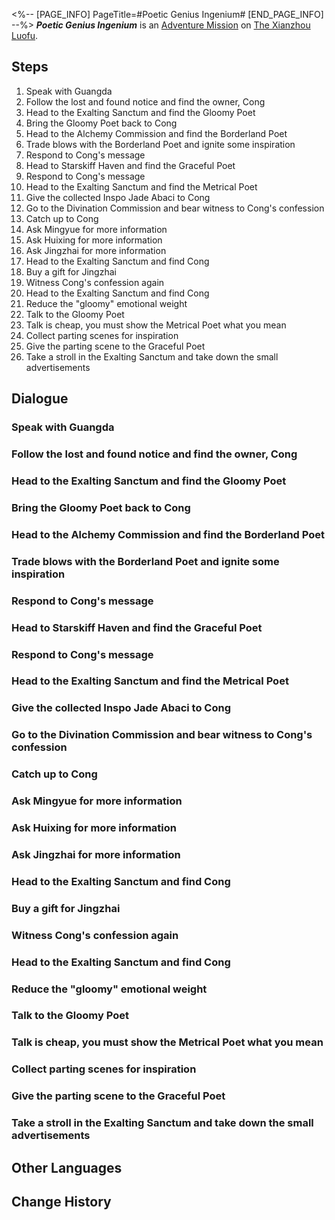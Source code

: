 <%-- [PAGE_INFO]
PageTitle=#Poetic Genius Ingenium#
[END_PAGE_INFO] --%>
{{Stub|Dialogue.}}
{{Mission Infobox
|id            = 2020901
|title         = 
|image         = <!--Mission Poetic Genius Ingenium.png-->
|type          = Adventure
|event_name    = 
|chapter       = 
|requirements  = [[Trailblaze Mission]] ''[[A Dragon Gallant, Its Ocean Distant]]'' completed
|summary       = Once again, Cong gets rejected by Jingzhai, in the most definitive and reasonable manner.<br />The changes immortality brings will take time to manifest.
|characters    = Baroumbrella; Borderland Poet; Cong; Daughter; Father; Friend; Girl; Gloomy Poet; Graceful Poet; Guangda; Huixing; Jingzhai; Man; Metrical Poet; Mingyue; Mother; Poet; Qingyue; Ruoyue; Salesby; Son; Strange Girl; Trailblazer; Yujin
|startLocation = [[The Xianzhou Luofu]] - [[Exalting Sanctum]]
|world         = The Xianzhou Luofu
|area          = Exalting Sanctum
|prev          = 
|next          = 
|exp           = 300
|credits       = 80000
|stellarJade   = 40
|other         = {{Card List|Traveler's Guide*8; Refined Aether*3; Lost Crystal*6; Strale*25}}
}}
'''''Poetic Genius Ingenium''''' is an [[Adventure Mission]] on [[The Xianzhou Luofu]].

==Steps==
# Speak with Guangda
# Follow the lost and found notice and find the owner, Cong
# Head to the Exalting Sanctum and find the Gloomy Poet
# Bring the Gloomy Poet back to Cong
# Head to the Alchemy Commission and find the Borderland Poet
# Trade blows with the Borderland Poet and ignite some inspiration
# Respond to Cong's message
# Head to Starskiff Haven and find the Graceful Poet
# Respond to Cong's message
# Head to the Exalting Sanctum and find the Metrical Poet
# Give the collected Inspo Jade Abaci to Cong
# Go to the Divination Commission and bear witness to Cong's confession
# Catch up to Cong
# Ask Mingyue for more information
# Ask Huixing for more information
# Ask Jingzhai for more information
# Head to the Exalting Sanctum and find Cong
# Buy a gift for Jingzhai
# Witness Cong's confession again
# Head to the Exalting Sanctum and find Cong
# Reduce the "gloomy" emotional weight
# Talk to the Gloomy Poet
# Talk is cheap, you must show the Metrical Poet what you mean
# Collect parting scenes for inspiration
# Give the parting scene to the Graceful Poet
# Take a stroll in the Exalting Sanctum and take down the small advertisements

<!--
==Gameplay Notes==

--><!--
==Trial Character==

-->
==Dialogue==
{{Stub Dialogue}}
===Speak with Guangda===
{{Mission Description|type=adventure|location=Exalting Sanctum|The duties of the Realm-Keeping Commission's orderlies are like bricks, to be moved wherever they are needed. The work of Guangda is not an easy one, and now he is worrying in front of the Realm-Keeping Commission chancery...<br />Out of goodwill, you can ask him if he needs help, but whether you will help is a different matter...}}
{{Dialogue Start}}
:{{tx}}
{{Dialogue End}}

===Follow the lost and found notice and find the owner, Cong===
{{Mission Description|type=adventure|location=Exalting Sanctum|update|According to the lost-and-found notice, the owner is "Cong, craftsman of the Artisanship Commission." Maybe you should ask him what happened.<br />The words "Big Reward" is written on the lost-and-found notice. For one who is brimming with the spirit of exploration such as yourself, you have to see what this big reward is, right?<br />Of course, the most important thing is that you have a willing heart to help others.}}
{{Dialogue Start}}
:{{tx}}
{{Dialogue End}}

===Head to the Exalting Sanctum and find the Gloomy Poet===
{{Mission Description|type=adventure|location=Exalting Sanctum|update|The recovery of a Gloomy Poet sounds like a literary anecdote. Regrettably, what you are looking for is, in fact, a Baroumbrella ingenium.<br />According to Cong, he created different types of "Poetic Genius Ingenia" to write the most moving poem in the world. This is what they call "being your own miracle maker," right?<br />However, is there really such a thing as the most touching poem in the world?}}
{{Dialogue Start}}
:{{tx}}
{{Dialogue End}}

===Bring the Gloomy Poet back to Cong===
{{Mission Description|type=adventure|location=Exalting Sanctum|update|You went to great lengths to reduce the emotional weight of the Gloomy Poet. Next up is bringing it back to Cong.<br />You've heard about the millions of people who suffer from depression. If only they were like Baroumbrellas, just needing a little adjustment of their emotional weights.<br />At least you understand now that emotions are sometimes beyond your control.}}
{{Dialogue Start}}
:{{tx}}
{{Dialogue End}}

===Head to the Alchemy Commission and find the Borderland Poet===
{{Mission Description|type=adventure|location=Exalting Sanctum|update|According to the position of the Gloomy Poet, the Borderland Poet should currently be in the Alchemy Commission. Go and recover its Inspo Jade Abacus.<br />Cong said that he created different poets to write love poems, so does the Borderland Poet really write "love poems"?<br />Perhaps it's a love poem written to the Cloud Knights.}}
{{Dialogue Start}}
:{{tx}}
{{Dialogue End}}

===Trade blows with the Borderland Poet and ignite some inspiration===
{{Mission Description|type=adventure|location=Exalting Sanctum|update|The Borderland Poet said, "Draw the inspiration of poetry from the burning passion of combat!"<br />You understand the moment you see the Borderland Poet. Sooner or later, you must give it a thrashing.<br />The time is now.}}
{{Dialogue Start}}
:{{tx}}
{{Dialogue End}}

===Respond to Cong's message===
{{Mission Description|type=adventure|location=Alchemy Commission|update|Cong sent a message. Hurry up and check it out. It may be the position of the next poet.<br />Perhaps he's still bugging you about the progress? Are there still those who doubt your capabilities?}}
{{Dialogue Start}}
:{{tx}}
{{Dialogue End}}

===Head to Starskiff Haven and find the Graceful Poet===
{{Mission Description|type=adventure|location=<!--to be added-->|update|According to the Gloomy Poet's location, the Graceful Poet is currently in Starskiff Haven. Go and recover its Inspo Jade Abacus.<br />The Borderland Poet had a career guarding the frontier, so the Graceful Poets won't just randomly take action, right?<br />I don't think anyone can really understand this kind of thing.}}
{{Dialogue Start}}
:{{tx}}
{{Dialogue End}}

===Respond to Cong's message===
{{Mission Description|type=adventure|location=<!--to be added-->|update|Cong sent a message. Hurry up and check it out. It may be the position of the next poet.<br />Perhaps he's still bugging you about the progress? Are there still those who doubt your capabilities?}}
{{Dialogue Start}}
:{{tx}}
{{Dialogue End}}

===Head to the Exalting Sanctum and find the Metrical Poet===
{{Mission Description|type=adventure|location=Central Starskiff Haven|update|According to Cong's clues, the Metrical Poet is currently in the Exalting Sanctum's Spare Time Book Shop. Go and recover its Inspo Jade Abacus.<br />As it turns out, Cong doesn't distinguish the ingenia according to the styles of poetry. Rather, it's just whatever first comes to his mind.<br />It doesn't matter, you'll get the job done.}}
{{Dialogue Start}}
:{{tx}}
{{Dialogue End}}

===Give the collected Inspo Jade Abaci to Cong===
{{Mission Description|type=adventure|location=<!--to be added-->|update|Give Cong the collected Inspo Jade Abaci so that he can create the best "Poetic Genius Ingenium" through "big data training."<br />Thinking about how much effort Cong has gone through just to write a respectable love poem, you can't help but feel a little exhausted.<br />Is this what it's like being a Xianzhou youth with too much free time?}}
{{Dialogue Start}}
:{{tx}}
{{Dialogue End}}

===Go to the Divination Commission and bear witness to Cong's confession===
{{Mission Description|type=adventure|location=Central Starskiff Haven|update|Cong hopes that you can witness his successful confession to Jingzhai.<br />But first, he has to succeed. You have a hunch that Cong is approaching this a little too simplistically.<br />To be honest, if just a poem is enough for a successful confession, then all the rules of this world will certainly fall apart.}}
{{Dialogue Start}}
:{{tx}}
{{Dialogue End}}

===Catch up to Cong===
{{Mission Description|type=adventure|location=Central Starskiff Haven|update|Cong fled, unsurprisingly. Anyway, let's catch up first.<br />Cong never really had any self-confidence. Perhaps he knew before he opened his mouth. Let's comfort him and let this blow over.<br />That aside, you haven't even received your "Big Reward" yet.}}
{{Dialogue Start}}
:{{tx}}
{{Dialogue End}}

===Ask Mingyue for more information===
{{Mission Description|type=adventure|location=Central Starskiff Haven|update|As you feared, Cong never got to know Jingzhai serious and didn't even know what she really liked. You have no choice but to go ask around.<br />Of course, you found Jingzhai's refusal to be a little suspicious. Maybe you'll find some new clues if you ask carefully.<br />Doesn't that poet, Guyu, stir concern in anyone?}}
{{Dialogue Start}}
:{{tx}}
{{Dialogue End}}

===Ask Huixing for more information===
{{Dialogue Start}}
:{{tx}}
{{Dialogue End}}

===Ask Jingzhai for more information===
{{Dialogue Start}}
:{{tx}}
{{Dialogue End}}

===Head to the Exalting Sanctum and find Cong===
{{Mission Description|type=adventure|location=Exalting Sanctum|update|Cong returned to the Exalting Sanctum, but he hasn't recovered from the failure of the confession. Go and tell Cong what you've learned.<br />You learned that most of the Vidyadhara in Xianzhou are indifferent and not good at forming attachments with others. But at the end of the day, that's just a stereotype.<br />Cong, just give it your all!}}
{{Dialogue Start}}
:{{tx}}
{{Dialogue End}}

===Buy a gift for Jingzhai===
{{Mission Description|type=adventure|location=Divination Commission|update|Cong decided to confess once again, this time with a carefully prepared gift and a sincere heart. Anyway, set off now to buy the gift.<br />After listening to your analysis, Cong immediately regained his spirits. Cong is really a simple young man. <br />If so, does Jingzhai really know?}}
{{Dialogue Start}}
:{{tx}}
{{Dialogue End}}

===Witness Cong's confession again===
{{Mission Description|type=adventure|location=Divination Commission|update|Cong wants to confess his love again shortly. He knows that he was Jingzhai's lover in his previous life, and this gives him added confidence. Go and witness it again, this should be the last time.<br />Logically speaking, this occasion does not require your presence at all. But, who knows how and where things will pan out?<br />You should see it through to the end.}}
{{Dialogue Start}}
:{{tx}}
{{Dialogue End}}

===Head to the Exalting Sanctum and find Cong===
{{Mission Description|type=adventure|location=Divination Commission|update|Cong has withdrawn into himself again. You know what he's been through and feel sorry for him. Go check on him. Hopefully his spirits will lighten up.<br />Besides, you haven't gotten that "Big Reward" you've been thinking about all this time.<br />It's not necessarily a bad thing to experience something like this at least once.}}
{{Dialogue Start}}
:{{tx}}
{{Dialogue End}}

===Reduce the "gloomy" emotional weight===
{{Mission Description|type=adventure|location=Divination Commission|update|According to Cong, as long as the "gloomy" emotional weight is lowered, the Gloomy Poet can speak normally. Go ahead, easy does it.<br />If you have the skills of Clara or Serval, you might be able to transform this Gloomy Poet into a grumpy old man... Oh, forget it.<br />As long as its gloominess doesn't affect its daily life, it can be taken as its little quirk.}}
{{Dialogue Start}}
:{{tx}}
{{Dialogue End}}

===Talk to the Gloomy Poet===
{{Mission Description|type=adventure|location=Exalting Sanctum|update|You should have successfully lowered the "gloomy" emotional weight, and it should be able to speak normally. Give it a shot. You still have to bring it to Cong anyway.<br />You feel that Cong is a handful and the ingenia he made are also very troublesome. Moreover, what's coming up next thing will also be very problematic.<br />But you are someone who likes solving problems, that is the undeniable truth.}}
{{Dialogue Start}}
:{{tx}}
{{Dialogue End}}

===Talk is cheap, you must show the Metrical Poet what you mean===
{{Mission Description|type=adventure|location=Central Starskiff Haven|update|What era are we living in? You're still talking about those old forms? You have to show it what liberal poetry is like.<br />Maybe you can swing this bat around, I think that's called "Brutalist Poetry"!}}
{{Dialogue Start}}
:{{tx}}
{{Dialogue End}}

===Collect parting scenes for inspiration===
{{Mission Description|type=adventure|location=Central Starskiff Haven|update|People come and go on Xianzhou, so why worry about not having a touching parting? You are sensitive and can feel the sorrow of parting.<br />This may be related to situations you are familiar with. People always have to experience "parting," be it expected or not.}}
{{Dialogue Start}}
:{{tx}}
{{Dialogue End}}

===Give the parting scene to the Graceful Poet===
{{Mission Description|type=adventure|location=Central Starskiff Haven|update|You are very good at photographing these parting moments. Bring them to the Graceful Poet.<br />There are many forms of parting, but what worries people is always the "uncertain date of return."}}
{{Dialogue Start}}
:{{tx}}
{{Dialogue End}}

===Take a stroll in the Exalting Sanctum and take down the small advertisements===
{{Mission Description|type=adventure|location=Exalting Sanctum|update|The duties of the Realm-Keeping Commission often involve trivial things, and taking down small advertisements will not be the last of them. Since you accepted Guangda's milk tea, help him out with this task.<br />Sometimes, even an outworlder like you can't help but wonder, is the Realm-Keeping Commission really a commission?}}
{{Dialogue Start}}
:{{tx}}
{{Dialogue End}}

==Other Languages==
{{Other Languages
|en   = Poetic Genius Ingenium
|zhs  = 诗仙机器人
|zht  = 詩仙機器人
|ja   = 詩仙ロボット
|ko   = 시인 로봇
|es   = Ingenios poetas
|fr   = La fabrique à poètes
|ru   = Роботы-стихоплёты
|th   = หุ่นยนต์เจ้าแห่งกวี
|vi   = Robot Tiên Thơ
|de   = Mechanische Dichtergenies
|id   = Robot Penyair
|pt   = Engenho Gênio Poético
}}

==Change History==
{{Change History|1.2}}
